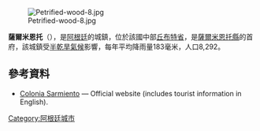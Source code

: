 [[Image:Petrified-wood-8.jpg|right]]

{{Coord|45|36|S|69|5|W|display=title}}

'''薩爾米恩托'''（{{lang-es|Sarmiento}}），是[[阿根廷|阿根廷]]的城鎮，位於該國中部[[丘布特省|丘布特省]]，是[[薩爾米恩托縣_(丘布特省)|薩爾米恩托縣]]的首府，該城鎮受[[半乾旱氣候|半乾旱氣候]]影響，每年平均降雨量183毫米，人口8,292。

==參考資料==
* [https://web.archive.org/web/20060427124532/http://www.coloniasarmiento.gov.ar/ Colonia Sarmiento] — Official website (includes tourist information in English).

{{Argentina-geo-stub}}
[[Category:阿根廷城市|Category:阿根廷城市]]